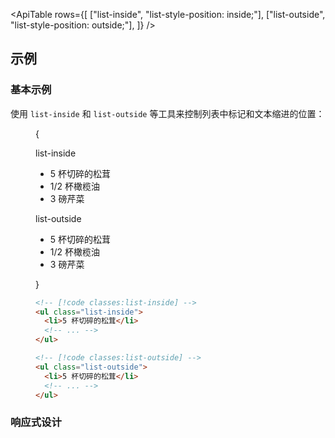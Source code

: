 

<ApiTable
  rows={[
    ["list-inside", "list-style-position: inside;"],
    ["list-outside", "list-style-position: outside;"],
  ]}
/>

## 示例

### 基本示例

使用 `list-inside` 和 `list-outside` 等工具来控制列表中标记和文本缩进的位置：

<Figure>

<Example>
  {
    <div className="flex flex-col gap-8 sm:flex-row">
      <div className="relative">
        <div className="absolute -top-8 -bottom-8 left-8 w-px bg-pink-400/40 dark:bg-pink-400/30"></div>
        <p className="mb-3 ml-8 font-mono text-xs font-medium text-gray-500 dark:text-gray-400">list-inside</p>
        <ul className="list-inside list-disc rounded-xl p-4 pl-8 text-gray-900 dark:text-gray-200">
          <li>5 杯切碎的松茸</li>
          <li>1/2 杯橄榄油</li>
          <li>3 磅芹菜</li>
        </ul>
      </div>
      <div className="relative">
        <div className="absolute -top-0 -bottom-8 left-8 w-px bg-pink-400/40 sm:-top-8 dark:bg-pink-400/30"></div>
        <p className="mb-3 ml-8 font-mono text-xs font-medium text-gray-500 dark:text-gray-400">list-outside</p>
        <ul className="list-outside list-disc rounded-xl p-4 pl-8 text-gray-900 dark:text-gray-200">
          <li>5 杯切碎的松茸</li>
          <li>1/2 杯橄榄油</li>
          <li>3 磅芹菜</li>
        </ul>
      </div>
    </div>
  }
</Example>

```html
<!-- [!code classes:list-inside] -->
<ul class="list-inside">
  <li>5 杯切碎的松茸</li>
  <!-- ... -->
</ul>

<!-- [!code classes:list-outside] -->
<ul class="list-outside">
  <li>5 杯切碎的松茸</li>
  <!-- ... -->
</ul>
```

</Figure>

### 响应式设计

<ResponsiveDesign element="ul" property="list-style-position" defaultClass="list-outside" featuredClass="list-inside" />
